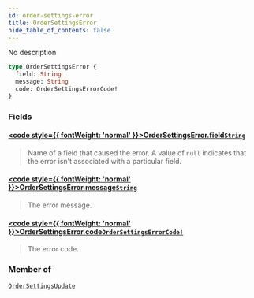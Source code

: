 ```yaml
---
id: order-settings-error
title: OrderSettingsError
hide_table_of_contents: false
---
```








No description

```graphql
type OrderSettingsError {
  field: String
  message: String
  code: OrderSettingsErrorCode!
}
```


### Fields

#### [<code style={{ fontWeight: 'normal' }}>OrderSettingsError.<b>field</b></code>](#)<Bullet />[`String`](../../../developer/api-reference/scalars/string) <Badge class="secondary" text="scalar"/>
> Name of a field that caused the error. A value of `null` indicates that the error isn't associated with a particular field.
> 

#### [<code style={{ fontWeight: 'normal' }}>OrderSettingsError.<b>message</b></code>](#)<Bullet />[`String`](../../../developer/api-reference/scalars/string) <Badge class="secondary" text="scalar"/>
> The error message.
> 

#### [<code style={{ fontWeight: 'normal' }}>OrderSettingsError.<b>code</b></code>](#)<Bullet />[`OrderSettingsErrorCode!`](../../../developer/api-reference/enums/order-settings-error-code) <Badge class="secondary" text="non-null"/> <Badge class="secondary" text="enum"/>
> The error code.
> 



### Member of

[`OrderSettingsUpdate`](../../../developer/api-reference/objects/order-settings-update)  <Badge class="secondary" text="object"/>



